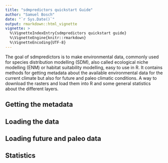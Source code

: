 ```yaml
---
title: "sdmpredictors quickstart Guide"
author: "Samuel Bosch"
date: "`r Sys.Date()`"
output: rmarkdown::html_vignette
vignette: >
  %\VignetteIndexEntry{sdmpredictors quickstart guide}
  %\VignetteEngine{knitr::rmarkdown}
  %\VignetteEncoding{UTF-8}
---
```


The goal of sdmpredictors is to make environmental data, commonly used for species distribution modelling (SDM), also called ecological niche modelling (ENM) or habitat suitability modelling, easy to use in R. It contains methods for getting metadata about the available environmental data for the current climate but also for future and paleo climatic conditions. A way to download the rasters and load them into R and some general statistics about the different layers.

## Getting the metadata


## Loading the data


## Loading future and paleo data


## Statistics